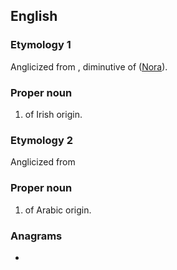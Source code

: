 ==English==

===Etymology 1===
Anglicized from {{etyl|ga|en}} {{m|ga|Nóirín}}, diminutive of {{m|ga|Nóra}} ([[Nora]]).

===Proper noun===
{{en-proper noun}}

# {{given name|en|female}} of Irish origin.

===Etymology 2===
Anglicized from {{der|en|ar|-}} {{m|ar|نور|نُورٍ|of light}}

===Proper noun===
{{en-proper noun}}

# {{given name|en|female}} of Arabic origin.

===Anagrams===
* {{anagrams|en|a=eennor|-renone|nee nor}}